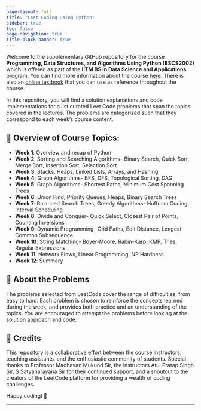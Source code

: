```yaml
---
page-layout: full
title: "Leet Coding Using Python"
sidebar: true
toc: false
page-navigation: true
title-block-banner: true
---
```


Welcome to the supplementary GitHub repository for the course **Programming, Data Structures, and Algorithms Using Python (BSCS2002)** which is offered as part of the **IITM BS in Data Science and Applications** program. You can find more information about the course [here](https://study.iitm.ac.in/ds/course_pages/BSCS2002.html). There is also an [online textbook](https://pdsaiitm.github.io/) that you can use as reference throughout the course.

In this repository, you will find a solution explanations and code implementations for a list curated Leet Code problems that span the topics covered in the lectures. The problems are categorized such that they correspond to each week's course content. 

## 📝 Overview of Course Topics:
- **Week 1**: Overview and recap of Python
- **Week 2**: Sorting and Searching Algorithms- Binary Search, Quick Sort, Merge Sort, Insertion Sort, Selection Sort.
- **Week 3**: Stacks, Heaps, Linked Lists, Arrays, and Hashing
- **Week 4**: Graph Algorithms- BFS, DFS, Topological Sorting, DAG
- **Week 5**: Graph Algorithms- Shortest Paths, Minimum Cost Spanning Trees
- **Week 6**: Union Find, Priority Queues, Heaps, Binary Search Trees
- **Week 7**: Balanced Search Trees, Greedy Algorithms- Huffman Coding, Interval Scheduling
- **Week 8**: Divide and Conquer- Quick Select, Closest Pair of Points, Counting Inversions
- **Week 9**: Dynamic Programming- Grid Paths, Edit Distance, Longest Common Subsequence
- **Week 10**: String Matching- Boyer-Moore, Rabin-Karp, KMP, Tries, Regular Expressions
- **Week 11**: Network Flows, Linear Programming, NP Hardness
- **Week 12**: Summary

## 🔎 About the Problems

The problems selected from LeetCode cover the range of difficulties, from easy to hard. Each problem is chosen to reinforce the concepts learned during the week, and provides both practice and an understanding of the topics. You are encouraged to attempt the problems before looking at the solution approach and code.

## 🙌 Credits

This repository is a collaborative effort between the course instructors, teaching assistants, and the enthusiastic community of students. Special thanks to Professor Madhavan Mukund Sir, the instructors Atul Pratap Singh Sir, S Satyanarayana Sir for their continued support, and a shoutout to the creators of the LeetCode platform for providing a wealth of coding challenges. 

Happy coding! 🚀

---